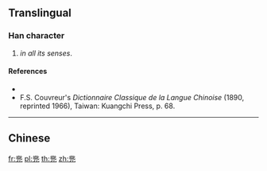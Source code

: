 {{character info/new}}
==Translingual==

===Han character===
{{Han char|rn=10|rad=儿|as=10|sn=12|four=|canj=LMMU}}

# {{label|mul|archaic}} {{altform|兜|lang=mul|nodot=a}} ''in all its senses''.

====References====
* {{Han ref|kx=0125.211|dkj=01393|dj=0266.050|hdz=10274.030|uh=5160|ud=20832}}
* F.S. Couvreur's ''Dictionnaire Classique de la Langue Chinoise'' (1890, reprinted 1966), Taiwan: Kuangchi Press, p. 68.

----

==Chinese==
{{zh-see|兜|a}}

[[fr:兠]]
[[pl:兠]]
[[th:兠]]
[[zh:兠]]